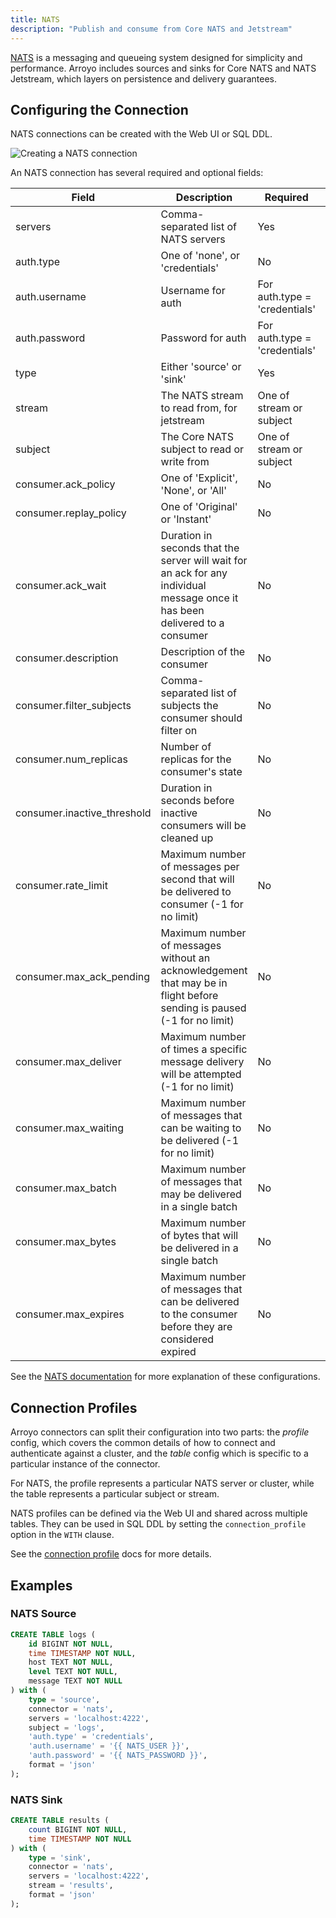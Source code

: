 ```yaml
---
title: NATS
description: "Publish and consume from Core NATS and Jetstream"
---
```


[NATS](https://nats.io) is a messaging and queueing system designed for
simplicity and performance. Arroyo includes sources and sinks for Core NATS and
NATS Jetstream, which layers on persistence and delivery guarantees.


## Configuring the Connection

NATS connections can be created with the Web UI or SQL DDL.

<img src="/images/nats.png" alt="Creating a NATS connection" />

An NATS connection has several required and optional fields:

| Field | Description                | Required      | Example |
| ----- | -------------------------- | -------------- | ------- |
| servers | Comma-separated list of NATS servers | Yes            | nats-1:4222,nats-2:4222 |
| auth.type | One of 'none', or 'credentials' | No | credentials |
| auth.username | Username for auth | For auth.type = 'credentials' | bob |
| auth.password | Password for auth | For auth.type = 'credentials' | hunter2 |
| type | Either 'source' or 'sink'             | Yes | source |
| stream | The NATS stream to read from, for jetstream | One of stream or subject | events-arroyo |
| subject | The Core NATS subject to read or write from | One of stream or subject | events |
| consumer.ack_policy | One of 'Explicit', 'None', or 'All' |  No | Explicit |
| consumer.replay_policy | One of 'Original' or 'Instant' | No | Instant |
| consumer.ack_wait | Duration in seconds that the server will wait for an ack for any individual message once it has been delivered to a consumer | No | 300 |
| consumer.description | Description of the consumer | No | arroyo-consumer |
| consumer.filter_subjects | Comma-separated list of subjects the consumer should filter on | No | events1,events2 |
| consumer.num_replicas | Number of replicas for the consumer's state | No | 3 |
| consumer.inactive_threshold | Duration in seconds before inactive consumers will be cleaned up | No | 600 |
| consumer.rate_limit | Maximum number of messages per second that will be delivered to consumer (-1 for no limit) | No | 1000 |
| consumer.max_ack_pending | Maximum number of messages without an acknowledgement that may be in flight before sending is paused (-1 for no limit) | No | 1000 |
| consumer.max_deliver | Maximum number of times a specific message delivery will be attempted (-1 for no limit) | No | 20 |
| consumer.max_waiting | Maximum number of messages that can be waiting to be delivered (-1 for no limit) | No | 10000 |
| consumer.max_batch | Maximum number of messages that may be delivered in a single batch | No | 1000 |
| consumer.max_bytes | Maximum number of bytes that will be delivered in a single batch | No | 104857600 |
| consumer.max_expires | Maximum number of messages that can be delivered to the consumer before they are considered expired | No | 30000 |

See the [NATS documentation](https://docs.nats.io/) for more explanation of these configurations.

## Connection Profiles

Arroyo connectors can split their configuration into two parts: the _profile_
config, which covers the common details of how to connect and authenticate
against a cluster, and the _table_ config which is specific to a particular
instance of the connector.

For NATS, the profile represents a particular NATS server or cluster, while the
table represents a particular subject or stream.

NATS profiles can be defined via the Web UI and shared across multiple tables.
They can be used in SQL DDL by setting the `connection_profile` option in the `WITH`
clause.

See the [connection profile](/connectors/overview#connection-profiles) docs for more details.

## Examples

### NATS Source

```sql
CREATE TABLE logs (
    id BIGINT NOT NULL,
    time TIMESTAMP NOT NULL,
    host TEXT NOT NULL,
    level TEXT NOT NULL,
    message TEXT NOT NULL
) with (
    type = 'source',
    connector = 'nats',
    servers = 'localhost:4222',
    subject = 'logs',
    'auth.type' = 'credentials',
    'auth.username' = '{{ NATS_USER }}',
    'auth.password' = '{{ NATS_PASSWORD }}',
    format = 'json'
);
```

### NATS Sink

```sql
CREATE TABLE results (
    count BIGINT NOT NULL,
    time TIMESTAMP NOT NULL
) with (
    type = 'sink',
    connector = 'nats',
    servers = 'localhost:4222',
    stream = 'results',
    format = 'json'
);
```
